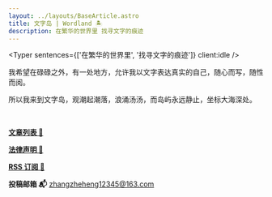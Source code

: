 ```yaml
---
layout: ../layouts/BaseArticle.astro
title: 文字岛 | Wordland 🏝️
description: 在繁华的世界里 找寻文字的痕迹
---
```



<Typer sentences={['在繁华的世界里', '找寻文字的痕迹']} client:idle />

我希望在碌碌之外，有一处地方，允许我以文字表达真实的自己，随心而写，随性而阅。

所以我来到文字岛，观潮起潮落，浪涌汤汤，而岛屿永远静止，坐标大海深处。

<br />

**[文章列表 📜](/words)**

**[法律声明 📃](/declarations)**

**[RSS 订阅 📰](/rss.xml)**

**投稿邮箱 📬** zhangzheheng12345@163.com
